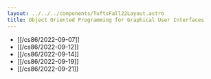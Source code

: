 ```yaml
---
layout: ../../../components/TuftsFall22Layout.astro 
title: Object Oriented Programming for Graphical User Interfaces
---
```


- [[/cs86/2022-09-07]]
- [[/cs86/2022-09-12]]
- [[/cs86/2022-09-14]]
- [[/cs86/2022-09-19]]
- [[/cs86/2022-09-21]]